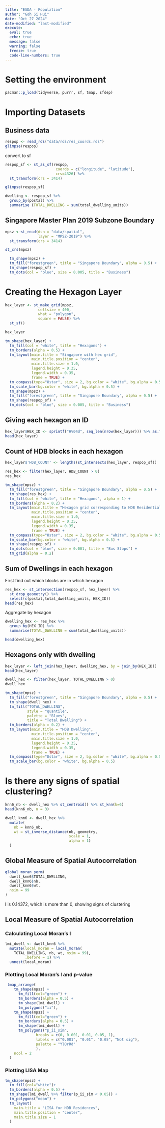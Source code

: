```yaml
---
title: "ESDA - Population"
author: "Goh Si Hui"
date: "Oct 27 2024"
date-modified: "last-modified"
execute: 
  eval: true
  echo: true
  message: false
  warning: false
  freeze: true
  code-line-numbers: true
---
```


# Setting the environment 
```r
pacman::p_load(tidyverse, purrr, sf, tmap, sfdep)
```

# Importing Datasets 

## Business data 
```r
respop <- read_rds("data/rds/res_coords.rds")
glimpse(respop)
```
convert to sf 
```r
respop_sf <- st_as_sf(respop, 
                       coords = c("longitude", "latitude"),
                       crs=4326) %>%
  st_transform(crs = 3414)

glimpse(respop_sf)
```


```r
dwelling <- respop_sf %>%
  group_by(postal) %>%
  summarise (TOTAL_DWELLING = sum(total_dwelling_units))

```



## Singapore Master Plan 2019 Subzone Boundary
```r

mpsz <-st_read(dsn = "data/spatial",
               layer = "MPSZ-2019") %>% 
  st_transform(crs = 3414)

```

```r
st_crs(mpsz)
```

```r

  tm_shape(mpsz) +
  tm_fill("forestgreen", title = "Singapore Boundary", alpha = 0.5) +
  tm_shape(respop_sf) +
  tm_dots(col = "blue", size = 0.005, title = "Business")

```

# Creating the Hexagon Layer 

```r
hex_layer <- st_make_grid(mpsz,
               cellsize = 400,
               what = "polygon",
               square = FALSE) %>%
  st_sf() 

hex_layer

```


```r
tm_shape(hex_layer) +
  tm_fill(col = "white", title = "Hexagons") +
  tm_borders(alpha = 0.5) +
  tm_layout(main.title = "Singapore with hex grid",
            main.title.position = "center",
            main.title.size = 1.0,
            legend.height = 0.35, 
            legend.width = 0.35,
            frame = TRUE) +
  tm_compass(type="8star", size = 2, bg.color = "white", bg.alpha = 0.5) +
  tm_scale_bar(bg.color = "white", bg.alpha = 0.5) +
  tm_shape(mpsz) +
  tm_fill("forestgreen", title = "Singapore Boundary", alpha = 0.5) +
  tm_shape(respop_sf) +
  tm_dots(col = "blue", size = 0.005, title = "Business")


```

## Giving each hexagon an ID 
```r
hex_layer$HEX_ID <- sprintf("H%04d", seq_len(nrow(hex_layer))) %>% as.factor()
head(hex_layer)
```

## Count of HDB blocks in each hexagon 

```r
hex_layer$'HDB_COUNT' <- lengths(st_intersects(hex_layer, respop_sf))

```

```r
res_hex <- filter(hex_layer, HDB_COUNT > 0)
res_hex
```

```r
tm_shape(mpsz) +
  tm_fill("forestgreen", title = "Singapore Boundary", alpha = 0.5) +
  tm_shape(res_hex) +
  tm_fill(col = "white", title = "Hexagons", alpha = 1) +
  tm_borders(alpha = 0.2) +
  tm_layout(main.title = "Hexagon grid corresponding to HDB Residential Estates",
            main.title.position = "center",
            main.title.size = 1.0,
            legend.height = 0.35, 
            legend.width = 0.35,
            frame = TRUE) +
  tm_compass(type="8star", size = 2, bg.color = "white", bg.alpha = 0.5) +
  tm_scale_bar(bg.color = "white", bg.alpha = 0.5) +
  tm_shape(respop_sf) +
  tm_dots(col = "blue", size = 0.001, title = "Bus Stops") +
  tm_grid(alpha = 0.2)
```



## Sum of Dwellings in each hexagon 

First find out which blocks are in which hexagon 
```r
res_hex <- st_intersection(respop_sf, hex_layer) %>%
  st_drop_geometry() %>%
  select(c(postal,total_dwelling_units, HEX_ID))
head(res_hex)

```

Aggregate by hexagon 
```r
dwelling_hex <- res_hex %>%
  group_by(HEX_ID) %>%
  summarise(TOTAL_DWELLING = sum(total_dwelling_units))

head(dwelling_hex)

```

## Hexagons only with dwelling

```r

hex_layer <- left_join(hex_layer, dwelling_hex, by = join_by(HEX_ID))
head(hex_layer)

```

```r
dwell_hex <- filter(hex_layer, TOTAL_DWELLING > 0)
dwell_hex
```

```r
tm_shape(mpsz) +
  tm_fill("forestgreen", title = "Singapore Boundary", alpha = 0.5) +
  tm_shape(dwell_hex) +
  tm_fill("TOTAL_DWELLING",
          style = "quantile",
          palette = "Blues",
          title = "Total Dwelling") +
  tm_borders(alpha = 0.2) +
  tm_layout(main.title = "HDB Dwelling",
            main.title.position = "center",
            main.title.size = 1.0,
            legend.height = 0.35, 
            legend.width = 0.35,
            frame = TRUE) +
  tm_compass(type="8star", size = 2, bg.color = "white", bg.alpha = 0.5) +
  tm_scale_bar(bg.color = "white", bg.alpha = 0.5) 
```


# Is there any signs of spatial clustering? 

```r

knn6_nb <- dwell_hex %>% st_centroid() %>% st_knn(k=6)
head(knn6_nb, n = 3)

```

```r
dwell_knn6 <- dwell_hex %>%
  mutate(
    nb = knn6_nb,
    wt = st_inverse_distance(nb, geometry,
                             scale = 1,
                             alpha = 1)
  )

```

## Global Measure of Spatial Autocorrelation 

```r
global_moran_perm(
  dwell_knn6$TOTAL_DWELLING,
  dwell_knn6$nb,
  dwell_knn6$wt,
  nsim = 99
)

```
I is 0.14372, which is more than 0, showing signs of clustering 

## Local  Measure of Spatial Autocorrelation 

### Calculating Local Moran's I 

```r
lmi_dwell <- dwell_knn6 %>% 
  mutate(local_moran = local_moran(
    TOTAL_DWELLING, nb, wt, nsim = 99),
         .before = 1) %>%
  unnest(local_moran)

```

### Plotting Local Moran's I and p-value 

```r

 tmap_arrange(
    tm_shape(mpsz) +
      tm_fill(col="green") +
      tm_borders(alpha = 0.5) +
      tm_shape(lmi_dwell) +
      tm_polygons("ii"),
    tm_shape(mpsz) +
      tm_fill(col="green") +
      tm_borders(alpha = 0.5) +
      tm_shape(lmi_dwell) +
      tm_polygons("p_ii_sim",
              breaks = c(0, 0.001, 0.01, 0.05, 1),
              labels = c("0.001", "0.01", "0.05", "Not sig"),
              palette = "YlOrRd"
              ),
    ncol = 2
  )


```

### Plotting LISA Map 

```r

tm_shape(mpsz) +
  tm_fill(col="white")+
  tm_borders(alpha = 0.5) +
  tm_shape(lmi_dwell %>% filter(p_ii_sim < 0.05)) +
  tm_polygons("mean") + 
  tm_layout(
    main.title = "LISA for HDB Residences",
    main.title.position = "center",
    main.title.size = 1
  )

```